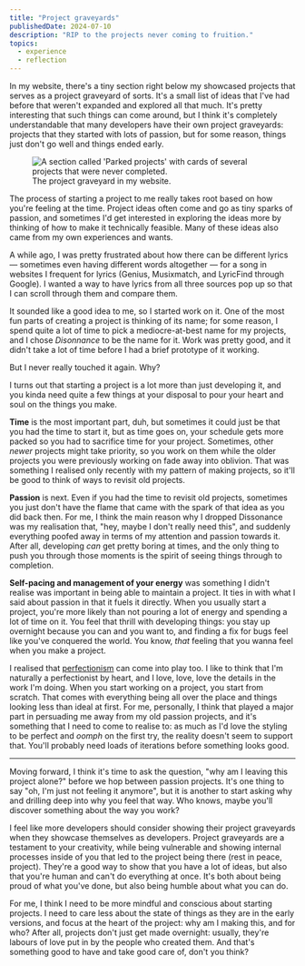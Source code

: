 ```yaml
---
title: "Project graveyards"
publishedDate: 2024-07-10
description: "RIP to the projects never coming to fruition."
topics: 
  - experience
  - reflection
---
```


In my website, there's a tiny section right below my showcased projects that serves as a project graveyard of sorts. It's a small list of ideas that I've had before that weren't expanded and explored all that much. It's pretty interesting that such things can come around, but I think it's completely understandable that many developers have their own project graveyards: projects that they started with lots of passion, but for some reason, things just don't go well and things ended early.

<figure>
    <img
      src="/images/project-graveyards/001.png"
      alt="A section called 'Parked projects' with cards of several projects that were never completed."
    />
    <figcaption>The project graveyard in my website.</figcaption>
</figure>

The process of starting a project to me really takes root based on how you're feeling at the time. Project ideas often come and go as tiny sparks of passion, and sometimes I'd get interested in exploring the ideas more by thinking of how to make it technically feasible. Many of these ideas also came from my own experiences and wants.

A while ago, I was pretty frustrated about how there can be different lyrics — sometimes even having different words altogether — for a song in websites I frequent for lyrics (Genius, Musixmatch, and LyricFind through Google). I wanted a way to have lyrics from all three sources pop up so that I can scroll through them and compare them.

It sounded like a good idea to me, so I started work on it. One of the most fun parts of creating a project is thinking of its name; for some reason, I spend quite a lot of time to pick a mediocre-at-best name for my projects, and I chose _Disonnance_ to be the name for it. Work was pretty good, and it didn't take a lot of time before I had a brief prototype of it working.

But I never really touched it again. Why?

I turns out that starting a project is a lot more than just developing it, and you kinda need quite a few things at your disposal to pour your heart and soul on the things you make.

**Time** is the most important part, duh, but sometimes it could just be that you had the time to start it, but as time goes on, your schedule gets more packed so you had to sacrifice time for your project. Sometimes, other _newer_ projects might take priority, so you work on them while the older projects you were previously working on fade away into oblivion. That was something I realised only recently with my pattern of making projects, so it'll be good to think of ways to revisit old projects.

**Passion** is next. Even if you had the time to revisit old projects, sometimes you just don't have the flame that came with the spark of that idea as you did back then. For me, I think the main reason why I dropped Dissonance was my realisation that, "hey, maybe I don't really need this", and suddenly everything poofed away in terms of my attention and passion towards it. After all, developing _can_ get pretty boring at times, and the only thing to push you through those moments is the spirit of seeing things through to completion.

**Self-pacing and management of your energy** was something I didn't realise was important in being able to maintain a project. It ties in with what I said about passion in that it fuels it directly. When you usually start a project, you're more likely than not pouring a lot of energy and spending a lot of time on it. You feel that thrill with developing things: you stay up overnight because you can and you want to, and finding a fix for bugs feel like you've conquered the world. You know, _that_ feeling that you wanna feel when you make a project.

I realised that [perfectionism](/posts/in-strive-for-perfection) can come into play too. I like to think that I'm naturally a perfectionist by heart, and I love, love, love the details in the work I'm doing. When you start working on a project, you start from scratch. That comes with everything being all over the place and things looking less than ideal at first. For me, personally, I think that played a major part in persuading me away from my old passion projects, and it's something that I need to come to realise to: as much as I'd love the styling to be perfect and _oomph_ on the first try, the reality doesn't seem to support that. You'll probably need loads of iterations before something looks good.

---

Moving forward, I think it's time to ask the question, "why am I leaving this project alone?" before we hop between passion projects. It's one thing to say "oh, I'm just not feeling it anymore", but it is another to start asking why and drilling deep into why you feel that way. Who knows, maybe you'll discover something about the way you work?

I feel like more developers should consider showing their project graveyards when they showcase themselves as developers. Project graveyards are a testament to your creativity, while being vulnerable and showing internal processes inside of you that led to the project being there (rest in peace, project). They're a good way to show that you have a lot of ideas, but also that you're human and can't do everything at once. It's both about being proud of what you've done, but also being humble about what you can do.

For me, I think I need to be more mindful and conscious about starting projects. I need to care less about the state of things as they are in the early versions, and focus at the heart of the project: why am I making this, and for who? After all, projects don't just get made overnight: usually, they're labours of love put in by the people who created them. And that's something good to have and take good care of, don't you think?